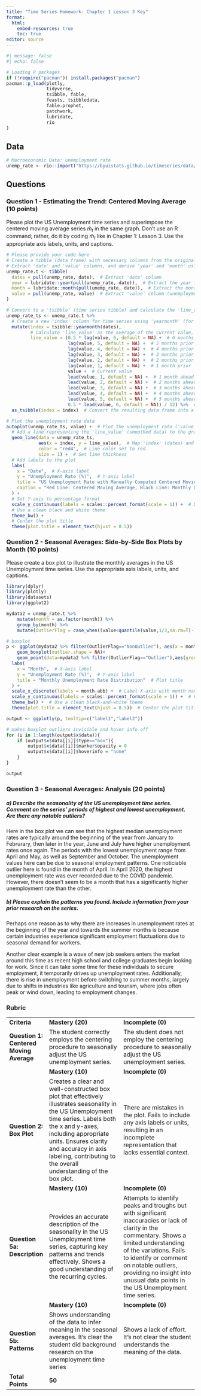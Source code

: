 ```yaml
---
title: "Time Series Homework: Chapter 1 Lesson 3 Key"
format: 
  html:
    embed-resources: true
    toc: true
editor: source
---
```


```r
#| message: false
#| echo: false

# Loading R packages
if (!require("pacman")) install.packages("pacman")
pacman::p_load(plotly,
               tidyverse, 
               tsibble, fable,
               feasts, tsibbledata,
               fable.prophet,
               patchwork,
               lubridate, 
               rio
)
```

## Data

```r
# Macroeconomic Data: unemployment rate
unemp_rate <- rio::import("https://byuistats.github.io/timeseries/data/unemp_rate.csv")

```

## Questions

### Question 1 - Estimating the Trend: Centered Moving Average (10 points)

Please plot the US Unemployment time series and superimpose the centered moving average series $\hat{m}_{t}$ in the same graph. Don't use an R command; rather, do it by coding $\hat{m}_{t}$ like in Chapter 1: Lesson 3. Use the appropriate axis labels, units, and captions.

::: {.callout-note title="Answer" icon="false"}
```r
# Please provide your code here
# Create a tibble (data frame) with necessary columns from the original 'unemp_rate' dataset
# Extract 'date' and 'value' columns, and derive 'year' and 'month' using lubridate
unemp_rate.t <- tibble(
  dates = pull(unemp_rate, date),  # Extract 'date' column
  year = lubridate::year(pull(unemp_rate, date)),  # Extract the year from 'date'
  month = lubridate::month(pull(unemp_rate, date)),  # Extract the month from 'date'
  value = pull(unemp_rate, value)  # Extract 'value' column (unemployment rate)
)

# Convert to a 'tsibble' (time series tibble) and calculate the 'line_value' using lag and lead values
unemp_rate_ts <- unemp_rate.t %>%
  # Create a new 'index' column for time series using 'yearmonth' (for monthly data)
  mutate(index = tsibble::yearmonth(dates),
         # Calculate 'line_value' as the average of the current value, past 6 months (lag), and next 6 months (lead)
         line_value = (0.5 * lag(value, 6, default = NA) +  # 6 months prior, weighted by 0.5
                       lag(value, 5, default = NA) +  # 5 months prior
                       lag(value, 4, default = NA) +  # 4 months prior
                       lag(value, 3, default = NA) +  # 3 months prior
                       lag(value, 2, default = NA) +  # 2 months prior
                       lag(value, 1, default = NA) +  # 1 month prior
                       value +  # Current value
                       lead(value, 1, default = NA) +  # 1 month ahead
                       lead(value, 2, default = NA) +  # 2 months ahead
                       lead(value, 3, default = NA) +  # 3 months ahead
                       lead(value, 4, default = NA) +  # 4 months ahead
                       lead(value, 5, default = NA) +  # 5 months ahead
                       0.5 * lead(value, 6, default = NA)) / 12) %>%  # 6 months ahead, weighted by 0.5, then average over 12
  as_tsibble(index = index)  # Convert the resulting data frame into a tsibble, using 'index' as the time index

# Plot the unemployment rate data
autoplot(unemp_rate_ts, value) +  # Plot the unemployment rate ('value') from the tsibble
  # Add a line representing the 'line_value' (smoothed data) to the graph
  geom_line(data = unemp_rate_ts, 
            aes(x = index, y = line_value),  # Map 'index' (dates) and 'line_value' (smoothed data)
            color = "red4",  # Line color set to red
            size = 1) +  # Set line thickness
  # Add labels to the plot
  labs(
    x = "Date",  # X-axis label
    y = "Unemployment Rate (%)",  # Y-axis label
    title = "US Unemployment Rate with Manually Computed Centered Moving Average",  # Plot title
    caption = "Red Line: Centered Moving Average, Black Line: Monthly Unemployment Rate"
  ) +
  # Set Y-axis to percentage format
  scale_y_continuous(labels = scales::percent_format(scale = 1)) +  # Display y-axis values as percentages
  # Use a clean black and white theme
  theme_bw() +
  # Center the plot title
  theme(plot.title = element_text(hjust = 0.5))

```

<!-- Delete this and put your written answer here. The three colons mark the end of your answer. -->
:::

### Question 2 - Seasonal Averages: Side-by-Side Box Plots by Month (10 points)

Please create a box plot to illustrate the monthly averages in the US Unemployment time series. Use the appropriate axis labels, units, and captions.

::: {.callout-note title="Answer" icon="false"}
```r
library(dplyr)
library(plotly)
library(datasets)
library(ggplot2)

mydata2 = unemp_rate.t %>% 
    mutate(month = as.factor(month)) %>%
    group_by(month) %>% 
    mutate(OutlierFlag = case_when((value<quantile(value,1/3,na.rm=T)-1.5*IQR(value,na.rm=T)) | (value>quantile(value,2/3,na.rm=T)+1.5*IQR(value,na.rm=T)) ~ "Outlier", TRUE ~"NonOutlier"))

# boxplot
p <- ggplot(mydata2 %>% filter(OutlierFlag=="NonOutlier"), aes(x = month, y = value)) +
    geom_boxplot(outlier.shape = NA)+
    geom_point(data=mydata2 %>% filter(OutlierFlag=="Outlier"),aes(group=month,label1=year,label2=value),color="#E69F00",size=1)+
  labs(
    x = "Month",  # X-axis label
    y = "Unemployment Rate (%)",  # Y-axis label
    title = "Monthly Unemployment Rate Distribution"  # Plot title
  ) +
  scale_x_discrete(labels = month.abb) +  # Label X-axis with month names
  scale_y_continuous(labels = scales::percent_format(scale = 1)) +  # Format Y-axis as percentages
  theme_bw() +  # Use a clean black-and-white theme
  theme(plot.title = element_text(hjust = 0.5))  # Center the plot title

output <- ggplotly(p, tooltip=c("label1","label2"))

# makes boxplot outliers invisible and hover info off
for (i in 1:length(output$x$data)){
    if (output$x$data[[i]]$type=="box"){
        output$x$data[[i]]$marker$opacity = 0  
        output$x$data[[i]]$hoverinfo = "none"
    }
}

output

```


:::

### Question 3 - Seasonal Averages: Analysis (20 points)

##### a) Describe the seasonality of the US unemployment time series. Comment on the series' periods of highest and lowest unemployment. Are there any notable outliers?

::: {.callout-note title="Answer" icon="false"}
Here in the box plot we can see that the highest median unemployment rates are typically around the beginning of the year from January to Februrary, then later in the year, June and July have higher unemployment rates once again. The periods with the lowest unemployment range from April and May, as well as September and October. The unemployment values here can be due to seasonal employment patterns. One noticiable outlier here is found in the month of April. In April 2020, the highest unemployment rate was ever recorded due to the COVID pandemic. However, there doesn’t seem to be a month that has a significantly higher unemployment rate than the other.
:::

##### b) Please explain the patterns you found. Include information from your prior research on the series.

::: {.callout-note title="Answer" icon="false"}
Perhaps one reason as to why there are increases in unemployment rates at the beginning of the year and towards the summer months is because certain industries experience significant employment fluctuations due to seasonal demand for workers.

Another clear example is a wave of new job seekers enters the market around this time as recent high school and college graduates begin looking for work. Since it can take some time for these individuals to secure employment, it temporarily drives up unemployment rates. Additionally, there is rise in unemployment before switching to summer months, largely due to shifts in industries like agriculture and tourism, where jobs often peak or wind down, leading to employment changes.
:::

### Rubric

|                                         |                                                                                                                                                                                                                                                                                                 |                                                                                                                                                                                                                                                                                                     |
|--------------|-----------------------------|-----------------------------|
| **Criteria**                            | **Mastery (20)**                                                                                                                                                                                                                                                                                | **Incomplete (0)**                                                                                                                                                                                                                                                                                  |
| **Question 1: Centered Moving Average** | The student correctly employs the centering procedure to seasonally adjust the US unemployment series.                                                                                                                                                                                          | The student does not employ the centering procedure to seasonally adjust the US unemployment series.                                                                                                                                                                                                |
|                                         | **Mastery (10)**                                                                                                                                                                                                                                                                                | **Incomplete (0)**                                                                                                                                                                                                                                                                                  |
| **Question 2: Box Plot**                | Creates a clear and well-constructed box plot that effectively illustrates seasonality in the US Unemployment time series. Labels both the x and y-axes, including appropriate units. Ensures clarity and accuracy in axis labeling, contributing to the overall understanding of the box plot. | There are mistakes in the plot. Fails to include any axis labels or units, resulting in an incomplete representation that lacks essential context.                                                                                                                                                  |
|                                         | **Mastery (10)**                                                                                                                                                                                                                                                                                | **Incomplete (0)**                                                                                                                                                                                                                                                                                  |
| **Question 5a: Description**            | Provides an accurate description of the seasonality in the US Unemployment time series, capturing key patterns and trends effectively. Shows a good understanding of the recurring cycles.                                                                                                      | Attempts to identify peaks and troughs but with significant inaccuracies or lack of clarity in the commentary. Shows a limited understanding of the variations. Fails to identify or comment on notable outliers, providing no insight into unusual data points in the US Unemployment time series. |
|                                         | **Mastery (10)**                                                                                                                                                                                                                                                                                | **Incomplete (0)**                                                                                                                                                                                                                                                                                  |
| **Question 5b: Patterns**               | Shows understanding of the data to infer meaning in the seasonal averages. It's clear the student did background research on the unemployment time series                                                                                                                                       | Shows a lack of effort. It's not clear the student understands the meaning of the data.                                                                                                                                                                                                             |
| **Total Points**                        | **50**                                                                                                                                                                                                                                                                                          |                                                                                                                                                                                                                                                                                                     |
